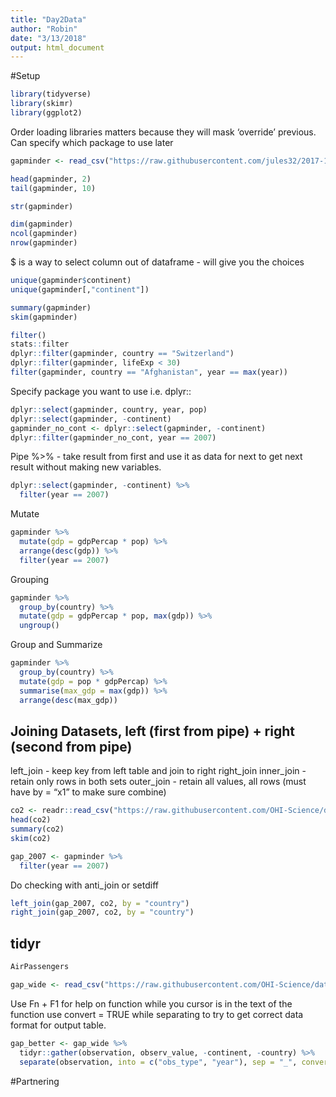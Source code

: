 ```yaml
---
title: "Day2Data"
author: "Robin"
date: "3/13/2018"
output: html_document
---
```

#Setup
```r
library(tidyverse)
library(skimr)
library(ggplot2)
```
Order loading libraries matters because they will mask 'override' previous. Can specify which package to use later
```r
gapminder <- read_csv("https://raw.githubusercontent.com/jules32/2017-11-30-MBARI/gh-pages/data/gapminder.csv")
```

```r
head(gapminder, 2)
tail(gapminder, 10)
```

```r
str(gapminder)
```

```r
dim(gapminder)
ncol(gapminder)
nrow(gapminder)
```
$ is a way to select column out of dataframe - will give you the choices
```r
unique(gapminder$continent)
unique(gapminder[,"continent"])
```

```r
summary(gapminder)
skim(gapminder)
```
```r
filter()
stats::filter
dplyr::filter(gapminder, country == "Switzerland")
dplyr::filter(gapminder, lifeExp < 30)
filter(gapminder, country == "Afghanistan", year == max(year))
```
Specify package you want to use i.e. dplyr::
```r
dplyr::select(gapminder, country, year, pop)
dplyr::select(gapminder, -continent)
gapminder_no_cont <- dplyr::select(gapminder, -continent)
dplyr::filter(gapminder_no_cont, year == 2007)
```
Pipe %>% - take result from first and use it as data for next to get next result without making new variables.
```r
dplyr::select(gapminder, -continent) %>% 
  filter(year == 2007)
```
Mutate
```r
gapminder %>%
  mutate(gdp = gdpPercap * pop) %>%
  arrange(desc(gdp)) %>%
  filter(year == 2007)
```

Grouping
```r
gapminder %>%
  group_by(country) %>%
  mutate(gdp = gdpPercap * pop, max(gdp)) %>%
  ungroup()
```

Group and Summarize
```r
gapminder %>%
  group_by(country) %>%
  mutate(gdp = pop * gdpPercap) %>%
  summarise(max_gdp = max(gdp)) %>%
  arrange(desc(max_gdp))
```

## Joining Datasets, left (first from pipe) + right (second from pipe)
left_join - keep key from left table and join to right
right_join
inner_join - retain only rows in both sets
outer_join - retain all values, all rows (must have by = "x1" to make sure combine)
```r
co2 <- readr::read_csv("https://raw.githubusercontent.com/OHI-Science/data-science-training/master/data/co2.csv")
head(co2)
summary(co2)
skim(co2)
```
```r
gap_2007 <- gapminder %>%
  filter(year == 2007) 
```
Do checking with anti_join or setdiff
```r
left_join(gap_2007, co2, by = "country")
right_join(gap_2007, co2, by = "country")
```

## tidyr
```r
AirPassengers
```
```r
gap_wide <- read_csv("https://raw.githubusercontent.com/OHI-Science/data-science-training/master/data/gapminder_wide.csv")
```
Use Fn + F1 for help on function while you cursor is in the text of the function
use convert = TRUE while separating to try to get correct data format for output table.
```r
gap_better <- gap_wide %>%
  tidyr::gather(observation, observ_value, -continent, -country) %>%
  separate(observation, into = c("obs_type", "year"), sep = "_", convert = TRUE)

```

#Partnering

